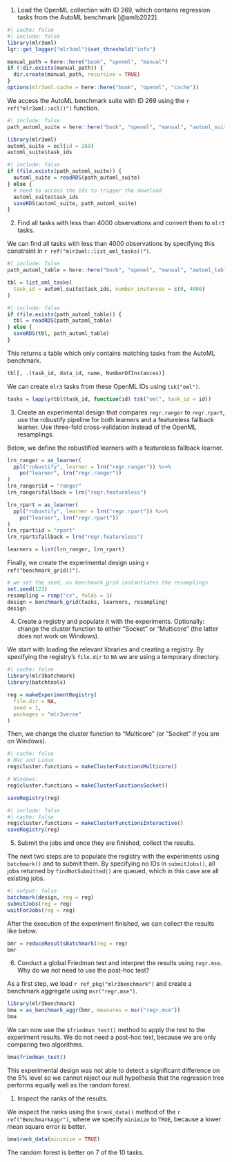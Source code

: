 1. Load the OpenML collection with ID 269, which contains regression tasks from the AutoML benchmark [@amlb2022].

```r
#| cache: false
#| include: false
library(mlr3oml)
lgr::get_logger("mlr3oml")$set_threshold("info")

manual_path = here::here("book", "openml", "manual")
if (!dir.exists(manual_path)) {
  dir.create(manual_path, recursive = TRUE)
}
options(mlr3oml.cache = here::here("book", "openml", "cache"))
```

We access the AutoML benchmark suite with ID 269 using the `r ref("mlr3oml::ocl()")` function.

```r
#| include: false
path_automl_suite = here::here("book", "openml", "manual", "automl_suite.rds")
```

```r
library(mlr3oml)
automl_suite = ocl(id = 269)
automl_suite$task_ids
```

```r
#| include: false
if (file.exists(path_automl_suite)) {
  automl_suite = readRDS(path_automl_suite)
} else {
  # need to access the ids to trigger the download
  automl_suite$task_ids
  saveRDS(automl_suite, path_automl_suite)
}
```

2. Find all tasks with less than 4000 observations and convert them to `mlr3` tasks.

We can find all tasks with less than 4000 observations by specifying this constraint in `r ref("mlr3oml::list_oml_tasks()")`.

```r
#| include: false
path_automl_table = here::here("book", "openml", "manual", "automl_table.rds")
```


```r
tbl = list_oml_tasks(
  task_id = automl_suite$task_ids, number_instances = c(0, 4000)
)
```

```r
#| include: false
if (file.exists(path_automl_table)) {
  tbl = readRDS(path_automl_table)
} else {
  saveRDS(tbl, path_automl_table)
}
```

This returns a table which only contains matching tasks from the AutoML benchmark.

```r
tbl[, .(task_id, data_id, name, NumberOfInstances)]
```

We can create `mlr3` tasks from these OpenML IDs using `tsk("oml")`.

```r
tasks = lapply(tbl$task_id, function(id) tsk("oml", task_id = id))
```

3. Create an experimental design that compares `regr.ranger` to `regr.rpart`, use the robustify pipeline for both learners and a featureless fallback learner. Use three-fold cross-validation instead of the OpenML resamplings.

Below, we define the robustified learners with a featureless fallback learner.

```r
lrn_ranger = as_learner(
  ppl("robustify", learner = lrn("regr.ranger")) %>>%
    po("learner", lrn("regr.ranger"))
)
lrn_ranger$id = "ranger"
lrn_ranger$fallback = lrn("regr.featureless")

lrn_rpart = as_learner(
  ppl("robustify", learner = lrn("regr.rpart")) %>>%
    po("learner", lrn("regr.rpart"))
)
lrn_rpart$id = "rpart"
lrn_rpart$fallback = lrn("regr.featureless")

learners = list(lrn_ranger, lrn_rpart)
```

Finally, we create the experimental design using `r ref("benchmark_grid()")`.

```r
# we set the seed, as benchmark_grid instantiates the resamplings
set.seed(123)
resampling = rsmp("cv", folds = 3)
design = benchmark_grid(tasks, learners, resampling)
design
```

4. Create a registry and populate it with the experiments. Optionally: change the cluster function to either "Socket" or "Multicore" (the latter does not work on Windows).

We start with loading the relevant libraries and creating a registry.
By specifying the registry's `file.dir` to `NA` we are using a temporary directory.

```r
#| cache: false
library(mlr3batchmark)
library(batchtools)

reg = makeExperimentRegistry(
  file.dir = NA,
  seed = 1,
  packages = "mlr3verse"
)
```

Then, we change the cluster function to "Multicore" (or "Socket" if you are on Windows).

```r
#| cache: false
# Mac and Linux
reg$cluster.functions = makeClusterFunctionsMulticore()

# Windows:
reg$cluster.functions = makeClusterFunctionsSocket()

saveRegistry(reg)
```

```r
#| include: false
#| cache: false
reg$cluster.functions = makeClusterFunctionsInteractive()
saveRegistry(reg)
```

5. Submit the jobs and once they are finished, collect the results.

The next two steps are to populate the registry with the experiments using `batchmark()` and to submit them.
By specifying no IDs in `submitJobs()`, all jobs returned by `findNotSubmitted()` are queued, which in this case are all existing jobs.

```r
#| output: false
batchmark(design, reg = reg)
submitJobs(reg = reg)
waitForJobs(reg = reg)
```

After the execution of the experiment finished, we can collect the results like below.

```r
bmr = reduceResultsBatchmark(reg = reg)
bmr
```

6. Conduct a global Friedman test and interpret the results using `regr.mse`. Why do we not need to use the post-hoc test?

As a first step, we load `r ref_pkg("mlr3benchmark")` and create a benchmark aggregate using `msr("regr.mse")`.

```r
library(mlr3benchmark)
bma = as_benchmark_aggr(bmr, measures = msr("regr.mse"))
bma
```

We can now use the `$friedman_test()` method to apply the test to the experiment results.
We do not need a post-hoc test, because we are only comparing two algorithms.


```r
bma$friedman_test()
```

This experimental design was not able to detect a significant difference on the 5% level so we cannot reject our null hypothesis that the regression tree performs equally well as the random forest.

1. Inspect the ranks of the results.

We inspect the ranks using the `$rank_data()` method of the `r ref("BenchmarkAggr")`, where we specify `minimize` to `TRUE`, because a lower mean square error is better.

```r
bma$rank_data(minimize = TRUE)
```

The random forest is better on 7 of the 10 tasks.

